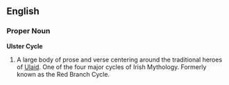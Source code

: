 ==English==

===Proper Noun===
{{Wikipedia}}
'''Ulster Cycle'''

#A large body of prose and verse centering around the traditional heroes of [[Ulaid]].  One of the four major cycles of Irish Mythology.  Formerly known as the Red Branch Cycle.